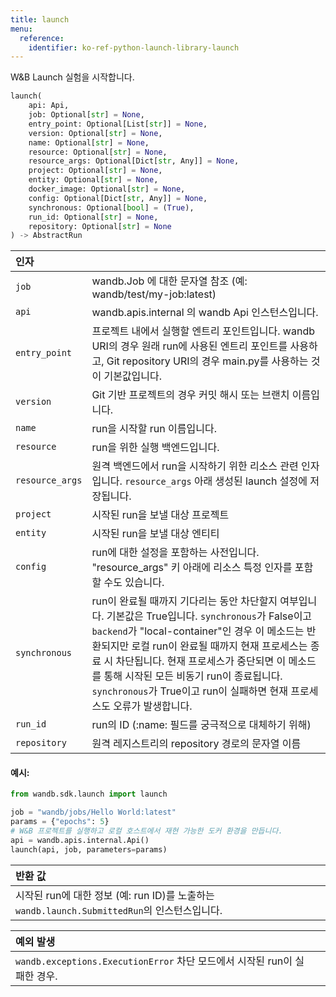 ---
title: launch
menu:
  reference:
    identifier: ko-ref-python-launch-library-launch
---

<Card title="View the source code" href="https://www.github.com/wandb/wandb/tree/637bddf198525810add5804059001b1b319d6ad1/wandb/sdk/launch/_launch.py#L249-L331" icon="github"/>

W&B Launch 실험을 시작합니다.

```python
launch(
    api: Api,
    job: Optional[str] = None,
    entry_point: Optional[List[str]] = None,
    version: Optional[str] = None,
    name: Optional[str] = None,
    resource: Optional[str] = None,
    resource_args: Optional[Dict[str, Any]] = None,
    project: Optional[str] = None,
    entity: Optional[str] = None,
    docker_image: Optional[str] = None,
    config: Optional[Dict[str, Any]] = None,
    synchronous: Optional[bool] = (True),
    run_id: Optional[str] = None,
    repository: Optional[str] = None
) -> AbstractRun
```

| 인자 |  |
| :--- | :--- |
|  `job` |  wandb.Job 에 대한 문자열 참조 (예: wandb/test/my-job:latest) |
|  `api` |  wandb.apis.internal 의 wandb Api 인스턴스입니다. |
|  `entry_point` |  프로젝트 내에서 실행할 엔트리 포인트입니다. wandb URI의 경우 원래 run에 사용된 엔트리 포인트를 사용하고, Git repository URI의 경우 main.py를 사용하는 것이 기본값입니다. |
|  `version` |  Git 기반 프로젝트의 경우 커밋 해시 또는 브랜치 이름입니다. |
|  `name` |  run을 시작할 run 이름입니다. |
|  `resource` |  run을 위한 실행 백엔드입니다. |
|  `resource_args` |  원격 백엔드에서 run을 시작하기 위한 리소스 관련 인자입니다. `resource_args` 아래 생성된 launch 설정에 저장됩니다. |
|  `project` |  시작된 run을 보낼 대상 프로젝트 |
|  `entity` |  시작된 run을 보낼 대상 엔티티 |
|  `config` |  run에 대한 설정을 포함하는 사전입니다. "resource_args" 키 아래에 리소스 특정 인자를 포함할 수도 있습니다. |
|  `synchronous` |  run이 완료될 때까지 기다리는 동안 차단할지 여부입니다. 기본값은 True입니다. `synchronous`가 False이고 `backend`가 "local-container"인 경우 이 메소드는 반환되지만 로컬 run이 완료될 때까지 현재 프로세스는 종료 시 차단됩니다. 현재 프로세스가 중단되면 이 메소드를 통해 시작된 모든 비동기 run이 종료됩니다. `synchronous`가 True이고 run이 실패하면 현재 프로세스도 오류가 발생합니다. |
|  `run_id` |  run의 ID (:name: 필드를 궁극적으로 대체하기 위해) |
|  `repository` |  원격 레지스트리의 repository 경로의 문자열 이름 |

#### 예시:

```python
from wandb.sdk.launch import launch

job = "wandb/jobs/Hello World:latest"
params = {"epochs": 5}
# W&B 프로젝트를 실행하고 로컬 호스트에서 재현 가능한 도커 환경을 만듭니다.
api = wandb.apis.internal.Api()
launch(api, job, parameters=params)
```

| 반환 값 |  |
| :--- | :--- |
|  시작된 run에 대한 정보 (예: run ID)를 노출하는 `wandb.launch.SubmittedRun`의 인스턴스입니다. |

| 예외 발생 |  |
| :--- | :--- |
|  `wandb.exceptions.ExecutionError` 차단 모드에서 시작된 run이 실패한 경우. |
